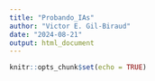```yaml
---
title: "Probando_IAs"
author: "Victor E. Gil-Biraud"
date: "2024-08-21"
output: html_document
---
```


```r
knitr::opts_chunk$set(echo = TRUE)
```


